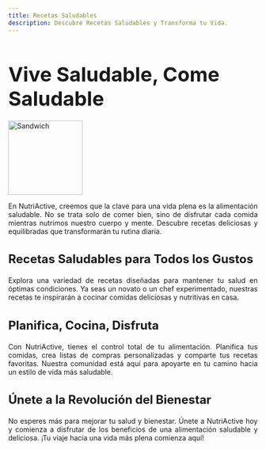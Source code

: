 ```yaml
---
title: Recetas Saludables
description: Descubre Recetas Saludables y Transforma tu Vida.
---
```



<Head />

<main>
<h1 style="font-size: 2.5rem; font-weight: bold; margin-bottom: 20px">
  <i class="fas fa-apple-alt" style="color: #63a145;"></i> Vive Saludable, Come Saludable
</h1>

<div class="container-hamburger">
  <img
    src="/sandwich-311262.svg"
    alt="Sandwich"
    style="height: 150px;width: 150px;"
  />
</div>
<p style="text-align: justify;">
  En NutriActive, creemos que la clave para una vida plena es la alimentación
  saludable. No se trata solo de comer bien, sino de disfrutar cada comida
  mientras nutrimos nuestro cuerpo y mente. Descubre recetas deliciosas y
  equilibradas que transformarán tu rutina diaria.
</p>

<h3 style="font-size: 1.5rem; font-weight: bold; margin-bottom: 20px;">
  <i class="fas fa-utensils" style="color: #e67e22;"></i> Recetas Saludables para
  Todos los Gustos
</h3>

<p style="text-align: justify;">
  Explora una variedad de recetas diseñadas para mantener tu salud en óptimas
  condiciones. Ya seas un novato o un chef experimentado, nuestras recetas te
  inspirarán a cocinar comidas deliciosas y nutritivas en casa.
</p>

<h3 style="font-size: 1.5rem; font-weight: bold; margin-bottom: 20px">
  <i class="fas fa-book-open" style="color: #2980b9;"></i> Planifica, Cocina, Disfruta
</h3>

<p style="text-align: justify;">
  Con NutriActive, tienes el control total de tu alimentación. Planifica tus
  comidas, crea listas de compras personalizadas y comparte tus recetas
  favoritas. Nuestra comunidad está aquí para apoyarte en tu camino hacia un
  estilo de vida más saludable.
</p>

<h3 style="font-size: 1.5rem; font-weight: bold; margin-bottom: 20px;">
  <i class="fas fa-heart" style="color: #e74c3c;"></i> Únete a la Revolución del
  Bienestar
</h3>

<p style="text-align: justify;">
  No esperes más para mejorar tu salud y bienestar. Únete a NutriActive hoy y
  comienza a disfrutar de los beneficios de una alimentación saludable y
  deliciosa. ¡Tu viaje hacia una vida más plena comienza aquí!
</p>
</main>
